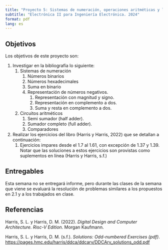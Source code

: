 ```yaml
---
title: "Proyecto 5: Sistemas de numeración, operaciones aritméticas y lógicas"
subtitle: "Electrónica II para Ingeniería Electrónica. 2024"
format: pdf
lang: es
---
```


## Objetivos

Los objetivos de este proyecto son:

1. Investigar en la bibliografía lo siguiente:
    1. Sistemas de numeración
        1. Números binarios
        2. Números hexadecimales
        3. Suma en binario
        4. Representación de números negativos.
            1. Representación con magnitud y signo.
            2. Representación en complemento a dos.
            3. Suma y resta en complemento a dos.
    2. Circuitos aritméticos
        1. Semi sumador (half adder).
        2. Sumador completo (full adder).
        3. Comparadores
2. Realizar los ejercicios del libro (Harris y Harris, 2022) que se detallan a continuación:
    1. Ejercicios impares desde el 1.7 al 1.61, con excepción de 1.37 y 1.39. Notar que las soluciones a estos ejercicios son provistas como suplementos en línea (Harris y Harris, s.f.)

## Entregables

Esta semana no se entregará informe, pero durante las clases de la semana que viene se evaluará la resolución de problemas similares a los propuestos en 2.1 y a los trabajados en clase.

## Referencias

Harris, S. L. y Harris, D. M. (2022). *Digital Design and Computer Architecture. Risc-V Edition*. Morgan Kaufmann.

Harris, S. L. y Harris, D. M. (s.f.). *Solutions: Odd-numbered Exercises (pdf)*. <https://pages.hmc.edu/harris/ddca/ddcarv/DDCArv_solutions_odd.pdf>

<!---
2. Determine la cantidad de bits necesarios para representar los números de la @tbl-numeros-potencias-diez (que están expresados en decimal) en código binario natural. En un caso más general, para representar un número natural $N_{10}$, ¿cuántos bits serían necesarios? Justifique.
3. Repita el punto anterior pero para el caso en que los números se representan en complemento a dos.
4. Repita el punto 2) pero ahora determinando la cantidad de dígitos hexadecimales necesarios.
5. Convertir los números de la @tbl-numeros-naturales de decimal a código binario natural. Usar el mismo número de bits para todos los números. Determinar el número de bits a partir del número de mayor magnitud.
6. Convertir los números de la @tbl-numeros-naturales de decimal a código hexadecimal. Usar el mismo número de dígitos para todos los números. Determinar el número de dígitos a partir del número de mayor magnitud.
7. Convertir los números de la @tbl-numeros-negativos de decimal con signo a representación en complemento a dos. Determinar el número de dígitos a partir del número de mayor magnitud en valor absoluto.
8. Convertir los números de la @tbl-numeros-binarios de binario sin signo a decimal.
9. Repetir 8) asumiendo que los números están en complemento a dos.
10. Repetir 8) pero conviertiendo a hexadecimal.
11. Convertir los números de la @tbl-numeros-hexadecimal de hexadecimal natural a decimal.
12. Convertir los números de la @tbl-numeros-hexadecimal de hexadecimal natural a binario sin signo.
13. Realizar las siguientes sumas  de números binarios sin signo usando para el resultado el mismo número de bits que los sumandos. Indique si hay rebosamiento. Justifique. a) $1001_2 + 0100_2$, b) $1101_2 + 1011_2$ y c) $1 0001 0001_2 + 1 1100 0011_2$.
14. Repita el punto 11 considerando que los números están en representación en complemento a dos.




+----+-----+------+------+---------+---------+
| 10 | 100 | 1000 | 10000 | 100000 | 1000000 |
+----+-----+------+------+---------+---------+

: Lista de números potencias de 10  {#tbl-numeros-potencias-diez}

+----+----+-----+-----+-----+------+
| 27 | 64 | 231 | 435 | 780 | 2000 |
+----+----+-----+-----+-----+------+

: Lista de números naturales {#tbl-numeros-naturales}

+-----+-----+------+------+------+-------+
| -46 | -71 | -136 | -515 | -861 | -3004 |
+-----+-----+------+------+------+-------+

: Lista de números negativos {#tbl-numeros-negativos}

|                                  |
| ----:                            |
| 1001                             | 
|10010010                          | 
|10010100100111                    | 
|101001000101001001001100          | 
|011100101100000110010111011111001 |

: Lista de números binarios {#tbl-numeros-binarios}

+-----+------+----+----+-------+-----+
| A12 | F022 | FF | 1F | E2F34 | 100 |
+-----+------+----+----+-------+-----+

: Lista de números en hexadecimal {#tbl-numeros-hexadecimal}
-->

